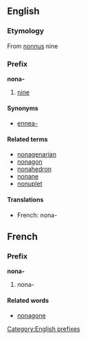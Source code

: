 ==English==
===Etymology===
From {{L.}} [[nonnus]] nine

===Prefix===
[[Category:English prefixes]]
'''nona-'''

#[[nine]]

====Synonyms====
*[[ennea-]]

====Related terms====
*[[nonagenarian]]
*[[nonagon]]
*[[nonahedron]]
*[[nonane]]
*[[nonuplet]]

====Translations====
*French: nona-

==French==
===Prefix===
'''nona-'''

#nona-

====Related words====
*[[nonagone]]